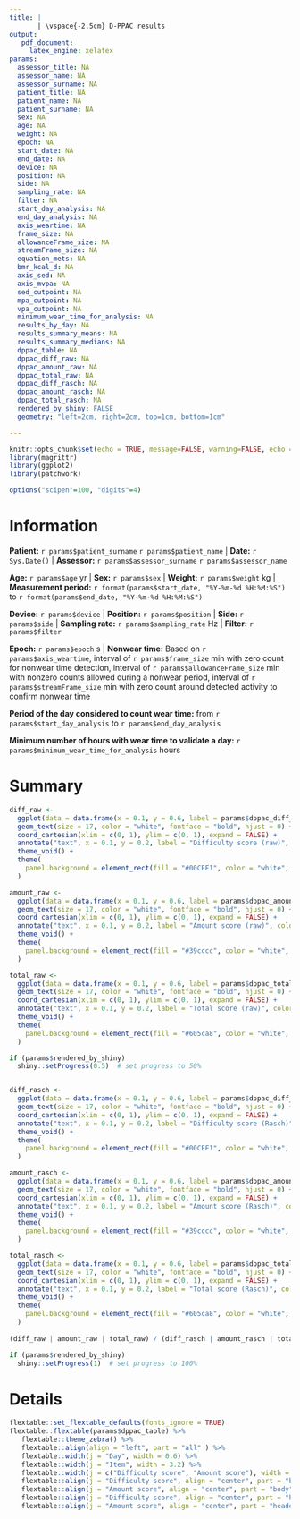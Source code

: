 ```yaml
---
title: |
       | \vspace{-2.5cm} D-PPAC results
output: 
   pdf_document:
     latex_engine: xelatex
params:
  assessor_title: NA
  assessor_name: NA
  assessor_surname: NA
  patient_title: NA
  patient_name: NA
  patient_surname: NA
  sex: NA
  age: NA
  weight: NA
  epoch: NA
  start_date: NA
  end_date: NA
  device: NA
  position: NA
  side: NA
  sampling_rate: NA
  filter: NA
  start_day_analysis: NA
  end_day_analysis: NA
  axis_weartime: NA
  frame_size: NA
  allowanceFrame_size: NA
  streamFrame_size: NA
  equation_mets: NA
  bmr_kcal_d: NA
  axis_sed: NA
  axis_mvpa: NA
  sed_cutpoint: NA
  mpa_cutpoint: NA
  vpa_cutpoint: NA
  minimum_wear_time_for_analysis: NA
  results_by_day: NA
  results_summary_means: NA
  results_summary_medians: NA
  dppac_table: NA
  dppac_diff_raw: NA
  dppac_amount_raw: NA
  dppac_total_raw: NA
  dppac_diff_rasch: NA
  dppac_amount_rasch: NA
  dppac_total_rasch: NA 
  rendered_by_shiny: FALSE
  geometry: "left=2cm, right=2cm, top=1cm, bottom=1cm"

---
```


```r
knitr::opts_chunk$set(echo = TRUE, message=FALSE, warning=FALSE, echo = FALSE)
library(magrittr)
library(ggplot2)
library(patchwork)

options("scipen"=100, "digits"=4)
```

# Information

**Patient:** `r params$patient_surname` `r params$patient_name`  | **Date:**  `r Sys.Date()` | **Assessor:**  `r params$assessor_surname` `r params$assessor_name`

**Age:** `r params$age` yr | **Sex:**  `r params$sex` | **Weight:** `r params$weight` kg | **Measurement period:** `r format(params$start_date, "%Y-%m-%d %H:%M:%S")` to `r format(params$end_date, "%Y-%m-%d %H:%M:%S")`

**Device:** `r params$device` | **Position:** `r params$position` | **Side:** `r params$side` | **Sampling rate:** `r params$sampling_rate` Hz | **Filter:** `r params$filter`

**Epoch:** `r params$epoch` s | **Nonwear time:** Based on `r params$axis_weartime`, interval of `r params$frame_size` min with zero count for nonwear time detection, interval of `r params$allowanceFrame_size` min with nonzero counts allowed during a nonwear period, interval of `r params$streamFrame_size` min with zero count around detected activity to confirm nonwear time

**Period of the day considered to count wear time:** from `r params$start_day_analysis` to `r params$end_day_analysis`

**Minimum number of hours with wear time to validate a day:** `r params$minimum_wear_time_for_analysis` hours


# Summary
```r

diff_raw <-
  ggplot(data = data.frame(x = 0.1, y = 0.6, label = params$dppac_diff_raw), aes(x, y, label = paste0(label, " / 20"))) +
  geom_text(size = 17, color = "white", fontface = "bold", hjust = 0) +
  coord_cartesian(xlim = c(0, 1), ylim = c(0, 1), expand = FALSE) +
  annotate("text", x = 0.1, y = 0.2, label = "Difficulty score (raw)", color = "white", fontface = "bold", hjust = 0, size = 6) +
  theme_void() +
  theme(
    panel.background = element_rect(fill = "#00CEF1", color = "white", size = 10)
  )

amount_raw <-
  ggplot(data = data.frame(x = 0.1, y = 0.6, label = params$dppac_amount_raw), aes(x, y, label = paste0(label, " / 17"))) +
  geom_text(size = 17, color = "white", fontface = "bold", hjust = 0) +
  coord_cartesian(xlim = c(0, 1), ylim = c(0, 1), expand = FALSE) +
  annotate("text", x = 0.1, y = 0.2, label = "Amount score (raw)", color = "white", fontface = "bold", hjust = 0, size = 6) +
  theme_void() +
  theme(
    panel.background = element_rect(fill = "#39cccc", color = "white", size = 10)
  )

total_raw <-
  ggplot(data = data.frame(x = 0.1, y = 0.6, label = params$dppac_total_raw), aes(x, y, label = paste0(label, " / 37"))) +
  geom_text(size = 17, color = "white", fontface = "bold", hjust = 0) +
  coord_cartesian(xlim = c(0, 1), ylim = c(0, 1), expand = FALSE) +
  annotate("text", x = 0.1, y = 0.2, label = "Total score (raw)", color = "white", fontface = "bold", hjust = 0, size = 6) +
  theme_void() +
  theme(
    panel.background = element_rect(fill = "#605ca8", color = "white", size = 10)
  )

if (params$rendered_by_shiny)
  shiny::setProgress(0.5)  # set progress to 50%


diff_rasch <-
  ggplot(data = data.frame(x = 0.1, y = 0.6, label = params$dppac_diff_rasch), aes(x, y, label = paste0(label, " / 100"))) +
  geom_text(size = 17, color = "white", fontface = "bold", hjust = 0) +
  coord_cartesian(xlim = c(0, 1), ylim = c(0, 1), expand = FALSE) +
  annotate("text", x = 0.1, y = 0.2, label = "Difficulty score (Rasch)", color = "white", fontface = "bold", hjust = 0, size = 6) +
  theme_void() +
  theme(
    panel.background = element_rect(fill = "#00CEF1", color = "white", size = 10)
  )

amount_rasch <-
  ggplot(data = data.frame(x = 0.1, y = 0.6, label = params$dppac_amount_rasch), aes(x, y, label = paste0(label, " / 100"))) +
  geom_text(size = 17, color = "white", fontface = "bold", hjust = 0) +
  coord_cartesian(xlim = c(0, 1), ylim = c(0, 1), expand = FALSE) +
  annotate("text", x = 0.1, y = 0.2, label = "Amount score (Rasch)", color = "white", fontface = "bold", hjust = 0, size = 6) +
  theme_void() +
  theme(
    panel.background = element_rect(fill = "#39cccc", color = "white", size = 10)
  )

total_rasch <-
  ggplot(data = data.frame(x = 0.1, y = 0.6, label = params$dppac_total_rasch), aes(x, y, label = paste0(label, " / 100"))) +
  geom_text(size = 17, color = "white", fontface = "bold", hjust = 0) +
  coord_cartesian(xlim = c(0, 1), ylim = c(0, 1), expand = FALSE) +
  annotate("text", x = 0.1, y = 0.2, label = "Total score (Rasch)", color = "white", fontface = "bold", hjust = 0, size = 6) +
  theme_void() +
  theme(
    panel.background = element_rect(fill = "#605ca8", color = "white", size = 10)
  )
  
(diff_raw | amount_raw | total_raw) / (diff_rasch | amount_rasch | total_rasch)

if (params$rendered_by_shiny)
  shiny::setProgress(1)  # set progress to 100%
```

\pagebreak 

# Details
```r
flextable::set_flextable_defaults(fonts_ignore = TRUE)
flextable::flextable(params$dppac_table) %>%
   flextable::theme_zebra() %>%
   flextable::align(align = "left", part = "all" ) %>%
   flextable::width(j = "Day", width = 0.6) %>%
   flextable::width(j = "Item", width = 3.2) %>%
   flextable::width(j = c("Difficulty score", "Amount score"), width = 1) %>%
   flextable::align(j = "Difficulty score", align = "center", part = "body") %>%
   flextable::align(j = "Amount score", align = "center", part = "body") %>%
   flextable::align(j = "Difficulty score", align = "center", part = "header") %>%
   flextable::align(j = "Amount score", align = "center", part = "header")
```




